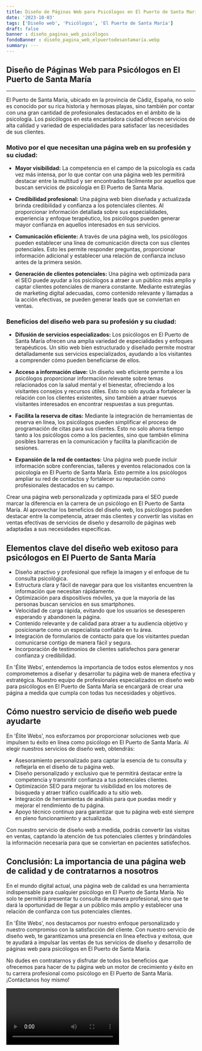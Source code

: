 ```yaml
---
title: Diseño de Páginas Web para Psicólogos en El Puerto de Santa María
date: '2023-10-03'
tags: ['Diseño web', 'Psicólogos', 'El Puerto de Santa María']
draft: false
banner : diseño_paginas_web_psicólogos
fondoBanner : diseño_pagina_web_elpuertodesantamaría.webp
summary: ---
---
```


## Diseño de Páginas Web para Psicólogos en El Puerto de Santa María

---

El Puerto de Santa María, ubicado en la provincia de Cádiz, España, no solo es conocido por su rica historia y hermosas playas, sino también por contar con una gran cantidad de profesionales destacados en el ámbito de la psicología. Los psicólogos en esta encantadora ciudad ofrecen servicios de alta calidad y variedad de especialidades para satisfacer las necesidades de sus clientes.

### Motivo por el que necesitan una página web en su profesión y su ciudad:

- **Mayor visibilidad:** La competencia en el campo de la psicología es cada vez más intensa, por lo que contar con una página web les permitirá destacar entre la multitud y ser encontrados fácilmente por aquellos que buscan servicios de psicología en El Puerto de Santa María.

- **Credibilidad profesional:** Una página web bien diseñada y actualizada brinda credibilidad y confianza a los potenciales clientes. Al proporcionar información detallada sobre sus especialidades, experiencia y enfoque terapéutico, los psicólogos pueden generar mayor confianza en aquellos interesados en sus servicios.

- **Comunicación eficiente:** A través de una página web, los psicólogos pueden establecer una línea de comunicación directa con sus clientes potenciales. Esto les permite responder preguntas, proporcionar información adicional y establecer una relación de confianza incluso antes de la primera sesión.

- **Generación de clientes potenciales:** Una página web optimizada para el SEO puede ayudar a los psicólogos a atraer a un público más amplio y captar clientes potenciales de manera constante. Mediante estrategias de marketing digital adecuadas, como contenido relevante y llamadas a la acción efectivas, se pueden generar leads que se conviertan en ventas.

### Beneficios del diseño web para su profesión y su ciudad:

- **Difusión de servicios especializados:** Los psicólogos en El Puerto de Santa María ofrecen una amplia variedad de especialidades y enfoques terapéuticos. Un sitio web bien estructurado y diseñado permite mostrar detalladamente sus servicios especializados, ayudando a los visitantes a comprender cómo pueden beneficiarse de ellos.

- **Acceso a información clave:** Un diseño web eficiente permite a los psicólogos proporcionar información relevante sobre temas relacionados con la salud mental y el bienestar, ofreciendo a los visitantes consejos y recursos útiles. Esto no solo ayuda a fortalecer la relación con los clientes existentes, sino también a atraer nuevos visitantes interesados en encontrar respuestas a sus preguntas.

- **Facilita la reserva de citas:** Mediante la integración de herramientas de reserva en línea, los psicólogos pueden simplificar el proceso de programación de citas para sus clientes. Esto no solo ahorra tiempo tanto a los psicólogos como a los pacientes, sino que también elimina posibles barreras en la comunicación y facilita la planificación de sesiones.

- **Expansión de la red de contactos:** Una página web puede incluir información sobre conferencias, talleres y eventos relacionados con la psicología en El Puerto de Santa María. Esto permite a los psicólogos ampliar su red de contactos y fortalecer su reputación como profesionales destacados en su campo.

Crear una página web personalizada y optimizada para el SEO puede marcar la diferencia en la carrera de un psicólogo en El Puerto de Santa María. Al aprovechar los beneficios del diseño web, los psicólogos pueden destacar entre la competencia, atraer más clientes y convertir las visitas en ventas efectivas de servicios de diseño y desarrollo de páginas web adaptadas a sus necesidades específicas.

<GifSeo />

<Cta />

## Elementos clave del diseño web exitoso para psicólogos en El Puerto de Santa María

- Diseño atractivo y profesional que refleje la imagen y el enfoque de tu consulta psicológica.
- Estructura clara y fácil de navegar para que los visitantes encuentren la información que necesitan rápidamente.
- Optimización para dispositivos móviles, ya que la mayoría de las personas buscan servicios en sus smartphones.
- Velocidad de carga rápida, evitando que los usuarios se desesperen esperando y abandonen la página.
- Contenido relevante y de calidad para atraer a tu audiencia objetivo y posicionarte como un especialista confiable en tu área.
- Integración de formularios de contacto para que los visitantes puedan comunicarse contigo de manera fácil y segura.
- Incorporación de testimonios de clientes satisfechos para generar confianza y credibilidad.

En 'Élite Webs', entendemos la importancia de todos estos elementos y nos comprometemos a diseñar y desarrollar tu página web de manera efectiva y estratégica. Nuestro equipo de profesionales especializados en diseño web para psicólogos en El Puerto de Santa María se encargará de crear una página a medida que cumpla con todas tus necesidades y objetivos.

## Cómo nuestro servicio de diseño web puede ayudarte

En 'Élite Webs', nos esforzamos por proporcionar soluciones web que impulsen tu éxito en línea como psicólogo en El Puerto de Santa María. Al elegir nuestros servicios de diseño web, obtendrás:

- Asesoramiento personalizado para captar la esencia de tu consulta y reflejarla en el diseño de tu página web.
- Diseño personalizado y exclusivo que te permitirá destacar entre la competencia y transmitir confianza a tus potenciales clientes.
- Optimización SEO para mejorar tu visibilidad en los motores de búsqueda y atraer tráfico cualificado a tu sitio web.
- Integración de herramientas de análisis para que puedas medir y mejorar el rendimiento de tu página.
- Apoyo técnico continuo para garantizar que tu página web esté siempre en pleno funcionamiento y actualizada.

Con nuestro servicio de diseño web a medida, podrás convertir las visitas en ventas, captando la atención de tus potenciales clientes y brindándoles la información necesaria para que se conviertan en pacientes satisfechos.

## Conclusión: La importancia de una página web de calidad y de contratarnos a nosotros

En el mundo digital actual, una página web de calidad es una herramienta indispensable para cualquier psicólogo en El Puerto de Santa María. No solo te permitirá presentar tu consulta de manera profesional, sino que te dará la oportunidad de llegar a un público más amplio y establecer una relación de confianza con tus potenciales clientes.

En 'Élite Webs', nos destacamos por nuestro enfoque personalizado y nuestro compromiso con la satisfacción del cliente. Con nuestro servicio de diseño web, te garantizamos una presencia en línea efectiva y exitosa, que te ayudará a impulsar las ventas de tus servicios de diseño y desarrollo de páginas web para psicólogos en El Puerto de Santa María.

No dudes en contratarnos y disfrutar de todos los beneficios que ofrecemos para hacer de tu página web un motor de crecimiento y éxito en tu carrera profesional como psicólogo en El Puerto de Santa María. ¡Contáctanos hoy mismo!

<Video />

<CtaBot job='Psicólogos' city='El Puerto de Santa María'/>

<Gmaps query='El Puerto de Santa María+españa+maps' />